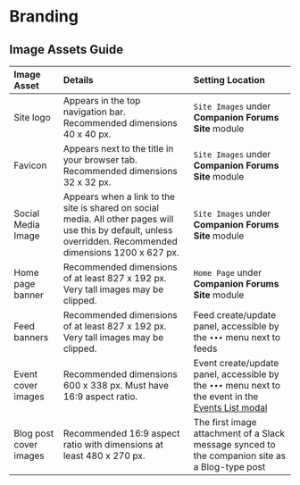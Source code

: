 
# Branding

## Image Assets Guide

| Image Asset            | Details                                                                                                                                                       | Setting Location                                                                                                                           |
| :--------------------- | :------------------------------------------------------------------------------------------------------------------------------------------------------------ | :----------------------------------------------------------------------------------------------------------------------------------------- |
| Site logo              | Appears in the top navigation bar. Recommended dimensions 40 x 40 px.                                                                                         | `Site Images` under **Companion Forums Site** module                                                                                       |
| Favicon                | Appears next to the title in your browser tab. Recommended dimensions 32 x 32 px.                                                                             | `Site Images` under **Companion Forums Site** module                                                                                       |
| Social Media Image     | Appears when a link to the site is shared on social media. All other pages will use this by default, unless overridden. Recommended dimensions 1200 x 627 px. | `Site Images` under **Companion Forums Site** module                                                                                       |
| Home page banner       | Recommended dimensions of at least 827 x 192 px. Very tall images may be clipped.                                                                             | `Home Page` under **Companion Forums Site** module                                                                                         |
| Feed banners           | Recommended dimensions of at least 827 x 192 px. Very tall images may be clipped.                                                                             | Feed create/update panel, accessible by the `•••` menu next to feeds                                                                       |
| Event cover images     | Recommended dimensions 600 x 338 px. Must have 16:9 aspect ratio.                                                                                             | Event create/update panel, accessible by the `•••` menu next to the event in the [Events List modal](/events/get-started#accessing-events) |
| Blog post cover images | Recommended 16:9 aspect ratio with dimensions at least 480 x 270 px.                                                                                          | The first image attachment of a Slack message synced to the companion site as a Blog-type post                                             |
